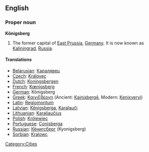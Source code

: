 {{wikipedia|Königsberg}}
==English==

===Proper noun===
'''Königsberg'''

#The former capital of [[East Prussia]], [[Germany]]. It is now known as [[Kaliningrad]], [[Russia]].

====Translations====

*[[Belarusian]]: [[Каралявец]]
*[[Czech]]: [[Královec]]
*[[Dutch]]: [[Koningsbergen]]
*[[French]]: [[Kœnigsberg]]
*[[German]]: Königsberg
*[[Greek]]: [[Καινιξβέργη]] (Ancient: [[Kainixbergē]], Modern: [[Kenixveryi]])
*[[Latin]]: [[Regiomontum]]
*[[Latvian]]: [[Kēnigsberga]], [[Karaļauči]]
*[[Lithuanian]]: [[Karaliaučius]]
*[[Polish]]: [[Królewiec]]
*[[Portuguese]]: [[Conisberga]]
*[[Russian]]: [[Кёнигсберг]] (Kyonigsberg)
*[[Sorbian]]: [[Kralowc]]

[[Category:Cities]]